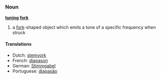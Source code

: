 ===Noun===
'''[[tuning]] [[fork]]'''

# a [[fork]]-shaped object which emits a tone of a specific frequency when struck

====Translations====
* Dutch: [[stemvork]]
* French: [[diapason]]
* German: [[Stimmgabel]]
* Portuguese: [[diapasão]]